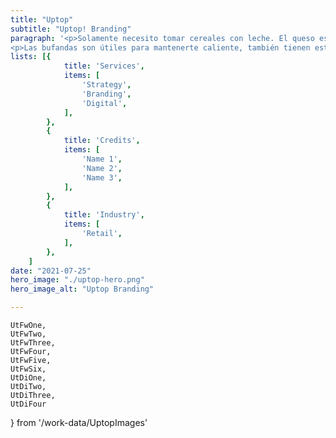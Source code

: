 ```yaml
---
title: "Uptop"
subtitle: "Uptop! Branding"
paragraph: '<p>Solamente necesito tomar cereales con leche. El queso está bueno, y también lo están las galletas. Me encanta mojar mis nachos en chocolate. Las bufandas son útiles para mantenerte caliente, también tienen estilo. Solo necesito tirarme desde un avión con una bufanda para no coger un catarro. Mi perro es negro, mi rata es blanca. Mis padres quieren que tenga un hijo. El colegio es útil si te quieres morir.</p>
<p>Las bufandas son útiles para mantenerte caliente, también tienen estilo. Solo necesito tirarme desde un avión con una bufanda para no coger un catarro. Mi perro es negro, mi rata es blanca. Mis padres quieren que tenga un hijo. El colegio es útil si te quieres morir.</p>'
lists: [{
            title: 'Services',
            items: [
                'Strategy',
                'Branding',
                'Digital',
            ],
        },
        {
            title: 'Credits',
            items: [
                'Name 1',
                'Name 2',
                'Name 3',
            ],
        },
        {
            title: 'Industry',
            items: [
                'Retail',
            ],
        },
    ]
date: "2021-07-25"
hero_image: "./uptop-hero.png"
hero_image_alt: "Uptop Branding"

---
```


    UtFwOne,
    UtFwTwo,
    UtFwThree,
    UtFwFour,
    UtFwFive,
    UtFwSix,
    UtDiOne,
    UtDiTwo,
    UtDiThree,
    UtDiFour
} from '/work-data/UptopImages'

<FullWidthImage
    image={UtFwOne}
    alt='UpTop Branding'
/>
<FullWidthImage
    image={UtFwTwo}
    alt='UpTop Branding'
/>
<DualImages
    images={UtDiOne}
/>
<FullWidthImage
    image={UtFwThree}
    alt='UpTop Branding'
/>
<DualImages
    images={UtDiTwo}
/>
<DualImages
    images={UtDiThree}
/>
<FullWidthImage
    image={UtFwFour}
    alt='UpTop Branding'
/>
<DualImages
    images={UtDiFour}
/>
<FullWidthImage
    image={UtFwFive}
    alt='UpTop Branding'
/>
<FullWidthImage
    image={UtFwSix}
    alt='UpTop Branding'
/>
